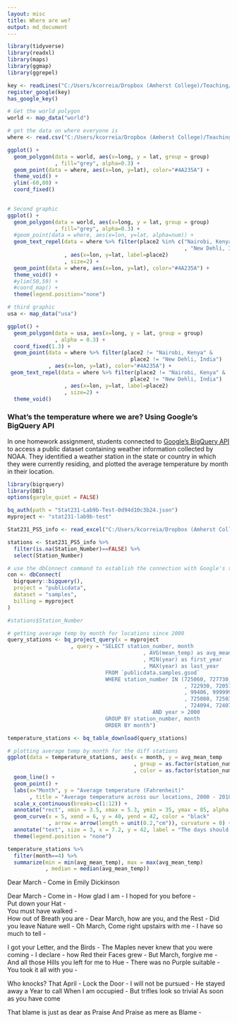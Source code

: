 ```yaml
---
layout: misc
title: Where are we?
output: md_document
---
```


```r
library(tidyverse)
library(readxl)
library(maps)
library(ggmap)
library(ggrepel)

key <- readLines("C:/Users/kcorreia/Dropbox (Amherst College)/Teaching/Spring 2020/Stat231/R Labs/apikey.txt")
register_google(key)
has_google_key()
```


```r
# Get the world polygon
world <- map_data("world")

# get the data on where everyone is
where <- read.csv("C:/Users/kcorreia/Dropbox (Amherst College)/Teaching/Spring 2020/Stat231/Calendar Project/where.csv")

ggplot() +
  geom_polygon(data = world, aes(x=long, y = lat, group = group)
               , fill="grey", alpha=0.3) +
  geom_point(data = where, aes(x=lon, y=lat), color="#4A235A") +
  theme_void() +
  ylim(-60,80) +
  coord_fixed() 

 
# Second graphic 
ggplot() +
  geom_polygon(data = world, aes(x=long, y = lat, group = group)
               , fill="grey", alpha=0.3) +
  #geom_point(data = where, aes(x=lon, y=lat, alpha=num)) +
  geom_text_repel(data = where %>% filter(place2 %in% c("Nairobi, Kenya"
                                                        , "New Dehli, India"))
                  , aes(x=lon, y=lat, label=place2)
                  , size=2) +
  geom_point(data = where, aes(x=lon, y=lat), color="#4A235A") +
  theme_void() + 
  #ylim(50,59) + 
  #coord_map() +
  theme(legend.position="none")

# third graphic 
usa <- map_data("usa") 

ggplot() + 
  geom_polygon(data = usa, aes(x=long, y = lat, group = group)
               , alpha = 0.3) + 
  coord_fixed(1.3) +
  geom_point(data = where %>% filter(place2 != "Nairobi, Kenya" &
                                       place2 != "New Dehli, India")
             , aes(x=lon, y=lat), color="#4A235A") +
 geom_text_repel(data = where %>% filter(place2 != "Nairobi, Kenya" &
                                       place2 != "New Dehli, India")
                  , aes(x=lon, y=lat, label=place2)
                  , size=2) +
  theme_void()

```


### What's the temperature where we are?  Using Google's BigQuery API

In one homework assignment, students connected to [Google's BigQuery API](https://cloud.google.com/bigquery/public-data "BigQuery Public Data") to access a public dataset containing weather information collected by NOAA.  They identified a weather station in the state or country in which they were currently residing, and plotted the average temperature by month in their location.

```r
library(bigrquery)  
library(DBI)
options(gargle_quiet = FALSE)

bq_auth(path = "Stat231-Lab9b-Test-0d94d10c3b24.json")  
myproject <- "stat231-lab9b-test" 

Stat231_PS5_info <- read_excel("C:/Users/kcorreia/Dropbox (Amherst College)/Teaching/Spring 2020/Stat231/Calendar Project/Stat231_PS5_info.xlsx") 

stations <- Stat231_PS5_info %>%
  filter(is.na(Station_Number)==FALSE) %>%
  select(Station_Number)

# use the dbConnect command to establish the connection with Google's sample datasets
con <- dbConnect( 
  bigrquery::bigquery(),
  project = "publicdata",
  dataset = "samples",
  billing = myproject
)

#stations$Station_Number

# getting average temp by month for locations since 2000
query_stations <- bq_project_query(x = myproject
                    , query = "SELECT station_number, month
                                           , AVG(mean_temp) as avg_mean_temp
                                           , MIN(year) as first_year
                                           , MAX(year) as last_year
                               FROM `publicdata.samples.gsod` 
                               WHERE station_number IN (725060, 727730, 744910, 725033
                                                        , 722930, 720576, 994046, 744104
                                                        , 99406, 999999, 745090, 994046 
                                                        , 725080, 725035, 637410, 722789
                                                        , 724094, 724077, 997290, 726986)
                                              AND year > 2000
                               GROUP BY station_number, month
                               ORDER BY month")   

temperature_stations <- bq_table_download(query_stations)

# plotting average temp by month for the diff stations
ggplot(data = temperature_stations, aes(x = month, y = avg_mean_temp
                                        , group = as.factor(station_number)
                                        , color = as.factor(station_number))) +
  geom_line() + 
  geom_point() +
  labs(x="Month", y = "Average temperature (Fahrenheit)"
       , title = "Average temperature across our locations, 2000 - 2010") +
  scale_x_continuous(breaks=c(1:12)) +
  annotate("rect", xmin = 3.5, xmax = 5.3, ymin = 35, ymax = 85, alpha = .2) +
  geom_curve(x = 5, xend = 6, y = 40, yend = 42, color = "black"
             , arrow = arrow(length = unit(0.2,"cm")), curvature = 0) +
  annotate("text", size = 3, x = 7.2, y = 42, label = "The days should be \n getting warmer for most \n of us!") +
  theme(legend.position = "none")
```

```r
temperature_stations %>% 
  filter(month==4) %>% 
  summarize(min = min(avg_mean_temp), max = max(avg_mean_temp)
            , median = median(avg_mean_temp))
```


Dear March - Come in 
Emily Dickinson

Dear March - Come in -
How glad I am -
I hoped for you before -  
Put down your Hat -  
You must have walked -  
How out of Breath you are -
Dear March, how are you, and the Rest -
Did you leave Nature well -
Oh March, Come right upstairs with me -
I have so much to tell -

I got your Letter, and the Birds -
The Maples never knew that you were coming -
I declare - how Red their Faces grew -
But March, forgive me -
And all those Hills you left for me to Hue -
There was no Purple suitable -
You took it all with you -

Who knocks? That April -
Lock the Door -
I will not be pursued -
He stayed away a Year to call
When I am occupied -
But trifles look so trivial
As soon as you have come

That blame is just as dear as Praise
And Praise as mere as Blame -